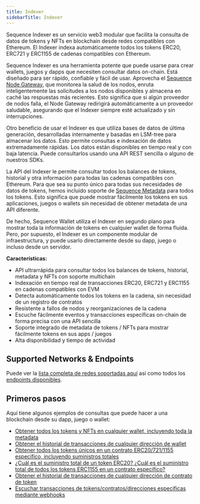 ```yaml
---
title: Indexer
sidebarTitle: Indexer
---
```


Sequence Indexer es un servicio web3 modular que facilita la consulta de datos de tokens y NFTs en blockchain desde redes compatibles con Ethereum. El Indexer indexa automáticamente todos los tokens ERC20, ERC721 y ERC1155 de cadenas compatibles con Ethereum.

Sequence Indexer es una herramienta potente que puede usarse para crear wallets, juegos y dapps que necesiten consultar datos on-chain. Está diseñado para ser rápido, confiable y fácil de usar. Aprovecha el [Sequence Node Gateway](/api-references/node-gateway), que monitorea la salud de los nodos, enruta inteligentemente las solicitudes a los nodos disponibles y almacena en caché las respuestas más recientes. Esto significa que si algún proveedor de nodos falla, el Node Gateway redirigirá automáticamente a un proveedor saludable, asegurando que el Indexer siempre esté actualizado y sin interrupciones.

Otro beneficio de usar el Indexer es que utiliza bases de datos de última generación, desarrolladas internamente y basadas en LSM-tree para almacenar los datos. Esto permite consultas e indexación de datos extremadamente rápidas. Los datos están disponibles en tiempo real y con baja latencia. Puede consultarlos usando una API REST sencilla o alguno de nuestros SDKs.

La API del Indexer le permite consultar todos los balances de tokens, historial y otra información para todas las cadenas compatibles con Ethereum. Para que sea su punto único para todas sus necesidades de datos de tokens, hemos incluido soporte de [Sequence Metadata](/api-references/metadata/overview) para todos los tokens. Esto significa que puede mostrar fácilmente los tokens en sus aplicaciones, juegos o wallets sin necesidad de obtener metadata de una API diferente.

De hecho, Sequence Wallet utiliza el Indexer en segundo plano para mostrar toda la información de tokens en cualquier wallet de forma fluida. Pero, por supuesto, el Indexer es un componente modular de infraestructura, y puede usarlo directamente desde su dapp, juego o incluso desde un servidor.

**Características:**
- API ultrarrápida para consultar todos los balances de tokens, historial, metadata y NFTs con soporte multichain
- Indexación en tiempo real de transacciones ERC20, ERC721 y ERC1155 en cadenas compatibles con EVM
- Detecta automáticamente todos los tokens en la cadena, sin necesidad de un registro de contratos
- Resistente a fallos de nodos y reorganizaciones de la cadena
- Escuche fácilmente eventos y transacciones específicas on-chain de forma precisa con una API sencilla
- Soporte integrado de metadata de tokens / NFTs para mostrar fácilmente tokens en sus apps / juegos
- Alta disponibilidad y tiempo de actividad

## Supported Networks & Endpoints
Puede ver la [lista completa de redes soportadas aquí](https://status.sequence.info) así como todos los [endpoints disponibles](/api-references/indexer/endpoints/public).

## Primeros pasos
Aquí tiene algunos ejemplos de consultas que puede hacer a una blockchain desde su dapp, juego o wallet:
- [Obtener todos los tokens y NFTs en cualquier wallet, incluyendo toda la metadata](/api-references/indexer/examples/fetch-tokens)
- [Obtener el historial de transacciones de cualquier dirección de wallet](/api-references/indexer/examples/transaction-history)
- [Obtener todos los tokens únicos en un contrato ERC20/721/1155 específico, incluyendo suministros totales](/api-references/indexer/examples/unique-tokens)
- [¿Cuál es el suministro total de un token ERC20? ¿Cuál es el suministro total de todos los tokens ERC1155 en un contrato específico?](/api-references/indexer/examples/unique-tokens)
- [Obtener el historial de transacciones de cualquier dirección de contrato de token](/api-references/indexer/examples/transation-history-token-contract)
- [Escuchar transacciones de tokens/contratos/direcciones específicas mediante webhooks](/api-references/indexer/examples/webhook-listener)